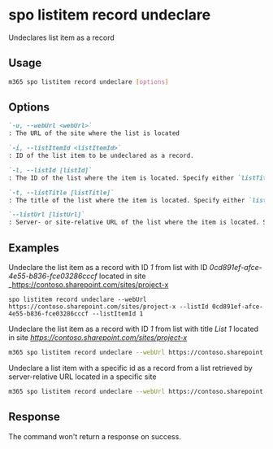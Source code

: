 
# spo listitem record undeclare

Undeclares list item as a record

## Usage

```sh
m365 spo listitem record undeclare [options]
```

## Options

```md definition-list
`-u, --webUrl <webUrl>`
: The URL of the site where the list is located

`-i, --listItemId <listItemId>`
: ID of the list item to be undeclared as a record.

`-l, --listId [listId]`
: The ID of the list where the item is located. Specify either `listTitle`, `listId` or `listUrl`

`-t, --listTitle [listTitle]`
: The title of the list where the item is located. Specify either `listTitle`, `listId` or `listUrl`

`--listUrl [listUrl]`
: Server- or site-relative URL of the list where the item is located. Specify either `listTitle`, `listId` or `listUrl`
```

<Global />

## Examples

Undeclare the list item as a record with ID _1_ from list with ID _0cd891ef-afce-4e55-b836-fce03286cccf_ located in site _https://contoso.sharepoint.com/sites/project-x

```sh_
spo listitem record undeclare --webUrl https://contoso.sharepoint.com/sites/project-x --listId 0cd891ef-afce-4e55-b836-fce03286cccf --listItemId 1
```

Undeclare the list item as a record with ID _1_ from list with title _List 1_ located in site _https://contoso.sharepoint.com/sites/project-x_

```sh
m365 spo listitem record undeclare --webUrl https://contoso.sharepoint.com/sites/project-x --listTitle 'List 1' --listItemId 1
```

Undeclare a list item with a specific id as a record from a list retrieved by server-relative URL located in a specific site

```sh
m365 spo listitem record undeclare --webUrl https://contoso.sharepoint.com/sites/project-x --listUrl '/sites/project-x/Lists/Lists 1' --id 1
```

## Response

The command won't return a response on success.
